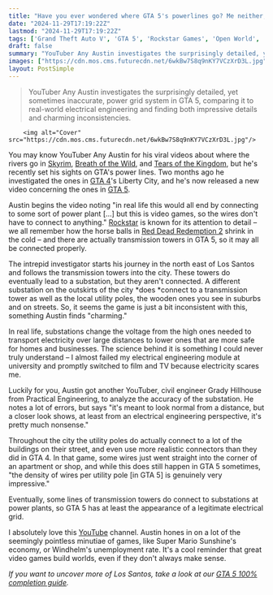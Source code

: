 ```yaml
---
title: "Have you ever wondered where GTA 5's powerlines go? Me neither, but the YouTuber who followed Skyrim's rivers to their source has found out and it's fascinating"
date: "2024-11-29T17:19:22Z"
lastmod: "2024-11-29T17:19:22Z"
tags: ['Grand Theft Auto V', 'GTA 5', 'Rockstar Games', 'Open World', 'Action-Adventure', 'YouTube', 'Gaming']
draft: false
summary: "YouTuber Any Austin investigates the surprisingly detailed, yet sometimes inaccurate, power grid system in GTA 5, comparing it to real-world electrical engineering and finding both impressive details and charming inconsistencies."
images: ["https://cdn.mos.cms.futurecdn.net/6wkBw7S8q9nKY7VCzXrD3L.jpg"]
layout: PostSimple
---
```

> YouTuber Any Austin investigates the surprisingly detailed, yet sometimes inaccurate, power grid system in GTA 5, comparing it to real-world electrical engineering and finding both impressive details and charming inconsistencies.


        <img alt="Cover" src="https://cdn.mos.cms.futurecdn.net/6wkBw7S8q9nKY7VCzXrD3L.jpg"/>
        
You may know YouTuber Any Austin for his viral videos about where the rivers go in [Skyrim](https://www.gamesradar.com/skyrim/), [Breath of the Wild](https://www.gamesradar.com/legend-of-zelda-breath-of-the-wild-guide/), and [Tears of the Kingdom](https://www.gamesradar.com/legend-of-zelda-tears-of-the-kingdom-review/), but he's recently set his sights on GTA's power lines. Two months ago he investigated the ones in [GTA 4](https://www.gamesradar.com/grand-theft-auto-iv/)'s Liberty City, and he's now released a new video concerning the ones in [GTA 5](https://www.gamesradar.com/grand-theft-auto-v/). 

Austin begins the video noting "in real life this would all end by connecting to some sort of power plant [...] but this is video games, so the wires don't have to connect to anything." [Rockstar](https://www.gamesradar.com/tag/rockstar-games/) is known for its attention to detail – we all remember how the horse balls in [Red Dead Redemption 2](https://www.gamesradar.com/red-dead-redemption-2/) shrink in the cold – and there are actually transmission towers in GTA 5, so it may all be connected properly.

The intrepid investigator starts his journey in the north east of Los Santos and follows the transmission towers into the city. These towers do eventually lead to a substation, but they aren't connected. A different substation on the outskirts of the city *does *connect to a transmission tower as well as the local utility poles, the wooden ones you see in suburbs and on streets. So, it seems the game is just a bit inconsistent with this, something Austin finds "charming."

In real life, substations change the voltage from the high ones needed to transport electricity over large distances to lower ones that are more safe for homes and businesses. The science behind it is something I could never truly understand – I almost failed my electrical engineering module at university and promptly switched to film and TV because electricity scares me.

Luckily for you, Austin got another YouTuber, civil engineer Grady Hillhouse from Practical Engineering, to analyze the accuracy of the substation. He notes a lot of errors, but says "it's meant to look normal from a distance, but a closer look shows, at least from an electrical engineering perspective, it's pretty much nonsense."

Throughout the city the utility poles do actually connect to a lot of the buildings on their street, and even use more realistic connectors than they did in GTA 4. In that game, some wires just went straight into the corner of an apartment or shop, and while this does still happen in GTA 5 sometimes, "the density of wires per utility pole [in GTA 5] is genuinely very impressive."

Eventually, some lines of transmission towers do connect to substations at power plants, so GTA 5 has at least the appearance of a legitimate electrical grid.

I absolutely love this [YouTube](https://www.gamesradar.com/tag/youtube/) channel. Austin hones in on a lot of the seemingly pointless minutiae of games, like Super Mario Sunshine's economy, or Windhelm's unemployment rate. It's a cool reminder that great video games build worlds, even if they don't always make sense.

*If you want to uncover more of Los Santos, take a look at our *[<em>GTA 5 100% completion guide</em>](https://www.gamesradar.com/gta-5-100-completion-guide/)*.*
        